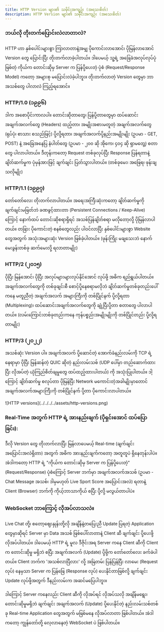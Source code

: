 ```yaml
---
title: HTTP Version များ၏ သမိုင်းအကျဉ်း (အသေးစိတ်)
description: HTTP Version များ၏ သမိုင်းအကျဉ်း (အသေးစိတ်)
---
```


### ဘယ်လို တိုးတက်ပြောင်းလဲလာတာလဲ?

HTTP ဟာ နှစ်ပေါင်းများစွာ ကြာလာတာနဲ့အမျှ ပိုကောင်းလာအောင်၊ ပိုမြန်လာအောင် Version တွေ ပြောင်းပြီး တိုးတက်လာခဲ့ပါတယ်။ ဒါပေမယ့် သူ့ရဲ့ အခြေခံအလုပ်လုပ်ပုံဖြစ်တဲ့ ကိုယ်က တောင်းဆိုမှ Server က ပြန်ပို့ပေးတဲ့ ပုံစံ (Request/Response Model) ကတော့ အများစု မပြောင်းလဲခဲ့ပါဘူး။ တိုးတက်လာတဲ့ Version တွေမှာ ဘာအသစ်တွေ ပါလာလဲ ကြည့်ရအောင်။

### HTTP/1.0 (၁၉၉၆)

ဒါက အစောပိုင်းကာလပါ။ တောင်းဆိုတာတွေ၊ ပြန်ပို့တာတွေမှာ ထပ်ဆောင်းအချက်အလက်တွေ (Headers) ထည့်တာ၊ အမျိုးအစားမတူတဲ့ အချက်အလက်တွေ (ရုပ်ပုံ၊ စာသား စသည်ဖြင့်) ပို့လို့ရတာ၊ အချက်အလက်ပို့နည်းအမျိုးမျိုး (ဥပမာ - GET, POST) နဲ့ အခြေအနေပြ နံပါတ်တွေ (ဥပမာ - ၂၀၀ ဆို အိုကေ၊ ၄၀၄ ဆို ရှာမတွေ့) စတာတွေ ပါလာပါတယ်။ ဒီတုန်းကတော့ Request တစ်ခုလုပ်ပြီး Response ပြန်ရတာနဲ့ ချိတ်ဆက်မှုက ပုံမှန်အားဖြင့် ချက်ချင်း ပြတ်သွားပါတယ်။ (တစ်ခုမေး၊ အဖြေရ၊ ဖုန်းချသလိုမျိုး)

### HTTP/1.1 (၁၉၉၇)

တော်တော်လေး တိုးတက်လာပါတယ်။ အရေးအကြီးဆုံးကတော့ ချိတ်ဆက်မှုကို ချက်ချင်းမဖြတ်ဘဲ ခဏဖွင့်ထားတာ (Persistent Connections / Keep-Alive) ကြောင့် နောက်ထပ် တောင်းဆိုစရာရှိရင် အသစ်ပြန်ချိတ်စရာ မလိုတော့လို့ ပိုမြန်လာပါတယ်။ တခြား ပိုကောင်းတဲ့ စနစ်တွေလည်း ပါဝင်လာပြီး နှစ်ပေါင်းများစွာ Website တွေအတွက် အသုံးအများဆုံး Version ဖြစ်ခဲ့ပါတယ်။ (ဖုန်းကြိုး မချသေးဘဲ နောက်မေးခွန်းတစ်ခု ဆက်မေးလို့ ရလာတာမျိုး)

### HTTP/2 (၂၀၁၅)

ပိုပြီး မြန်အောင်၊ ပိုပြီး အလုပ်များများလုပ်နိုင်အောင် လုပ်ဖို့ အဓိက ရည်ရွယ်ပါတယ်။ အချက်အလက်တွေကို တစ်ခုချင်းစီ စောင့်ပို့နေစရာမလိုဘဲ ချိတ်ဆက်မှုတစ်ခုတည်းပေါ်ကနေ မတူညီတဲ့ အချက်အလက် အများကြီးကို တစ်ပြိုင်နက် ပို့လို့ရတာ (Multiplexing)၊ ထပ်ဆောင်းအချက်အလက်တွေကို ချုံ့ပြီးပို့တာ စတာတွေ ပါလာပါတယ်။ (လမ်းကြောင်းတစ်ခုတည်းကနေ ကုန်ပစ္စည်းအမျိုးမျိုးကို တစ်ပြိုင်တည်း ပို့လို့ရတာမျိုး)

### HTTP/3 (၂၀၂၂)

အသစ်ဆုံး Version ပါ။ အချက်အလက် ပို့ဆောင်တဲ့ အောက်ခံနည်းလမ်းကို TCP ရဲ့နေရာမှာ ပိုပြီး မြန်ဆန်တဲ့ QUIC ဆိုတဲ့ နည်းလမ်းသစ် (UDP ပေါ်မှာ တည်ဆောက်ထားပြီး လိုအပ်တဲ့ ယုံကြည်စိတ်ချမှုတွေ ထပ်ထည့်ထားပါတယ်) ကို အသုံးပြုပါတယ်။ ဒါ့ကြောင့် ချိတ်ဆက်မှု စလုပ်တာ ပိုမြန်ပြီး Network မကောင်းတဲ့အခါမျိုးမှာတောင် အချက်အလက်အများကြီးကို တစ်ပြိုင်နက် ပို့တာ ပိုကောင်းလာပါတယ်။

<div className='flex justify-center p-4'>
![HTTP versions](../../../../assets/http-versions.png)
</div>


### Real-Time အတွက် HTTP ရဲ့ အားနည်းချက် (ပိုရှင်းအောင် ထပ်ပြောခြင်း):

ဒီလို Version တွေ တိုးတက်လာပြီး မြန်လာပေမယ့် Real-time (ချက်ချင်းအပြောင်းအလဲရှိတာ) အတွက် အဓိက အားနည်းချက်ကတော့ အတူတူပဲ ရှိနေတုန်းပါပဲ။ အဲဒါကတော့ HTTP ရဲ့ "ကိုယ်က တောင်းဆိုမှ Server က ပြန်ပို့ပေးတဲ့" (Request/Response) ပုံစံကြောင့် Server ဘက်မှာ အချက်အလက်အသစ် (ဥပမာ - Chat Message အသစ်၊ ဒါမှမဟုတ် Live Sport Score အပြောင်းအလဲ) ရတာနဲ့ Client (Browser) ဘက်ကို ကိုယ့်ဘာသာကိုယ် စပြီး ပို့လို့ မလွယ်တာပါပဲ။

### WebSocket ဘာကြောင့် လိုအပ်လာသလဲ။

Live Chat တို့၊ စတော့ဈေးနှုန်းတို့လို အချိန်နဲ့တပြေးညီ Update ပြရတဲ့ Application တွေမှာဆိုရင် Server မှာ Data အသစ် ဖြစ်ပေါ်လာတာနဲ့ Client ဆီ ချက်ချင်း ပို့ပေးဖို့ လိုအပ်ပါတယ်။ ဒါပေမယ့် HTTP ရဲ့ မူလ ဒီဇိုင်းအရ Server ကနေ Client ဆီကို Client က တောင်းဆိုမှု မရှိဘဲ စပြီး အချက်အလက် (Update) ပို့ဖို့က တော်တော်လေး ခက်ခဲပါတယ်။ Client ဘက်က 'အသစ်လာပြီလား' လို့ အမြဲတမ်း ပြန်ပြန်ပြီး လာမေး (Request လုပ်) နေမှသာ Server က ပြန်ဖြေ (Response လုပ်) ပေးနိုင်တာဖြစ်လို့ ချက်ချင်း Update လုပ်ဖို့အတွက် ဒီနည်းလမ်းက အဆင်မပြေပါဘူး။

ဒါကြောင့် Server ကနေလည်း Client ဆီကို လိုအပ်ရင် လိုအပ်သလို အချိန်မရွေး၊ တောင်းဆိုမှုမရှိဘဲ ချက်ချင်း အချက်အလက် (Update) ပို့ပေးနိုင်တဲ့ နည်းလမ်းသစ်တစ်ခု Real-time Application တွေအတွက် မဖြစ်မနေ လိုအပ်လာတာ ဖြစ်ပါတယ်။ အဲဒါကတော့ ကျွန်တော်တို့ လေ့လာနေတဲ့ WebSocket ပဲ ဖြစ်ပါတယ်။
